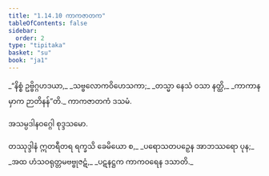 ```yaml
---
title: "1.14.10 ကာကဇာတက"
tableOfContents: false
sidebar:
  order: 2
type: "tipitaka"
basket: "su"
book: "ja1"
---
```



<DynamicBreadcrumb />

<Division number="140" book="ja1">

<Paragraph number="309" type="verses" book="ja1">
_“နိစ္စံ ဥဗ္ဗိဂ္ဂဟဒယာ,_  
_သဗ္ဗလောကဝိဟေသကာ;_  
_တသ္မာ နေသံ ဝသာ နတ္ထိ,_  
_ကာကာနမှာက ဉာတိနန်”တိ._  


</Paragraph>
</Division>

<Paragraph number="310" type="center" book="ja1">
ကာကဇာတကံ ဒသမံ.

  
အသမ္ပဒါနဝဂ္ဂေါ စုဒ္ဒသမော.



</Paragraph>

<Paragraph number="311" type="center" book="ja1">
တဿုဒ္ဒါနံ


</Paragraph>

<Paragraph number="312" type="verses" book="ja1">
ဣတရီတရ ရက္ခသိ ခေမိယော စ,_  
_ပရောသတပဉှေန အာဘဿရော ပုန;_  
_အထ ဟံသဝရုတ္တမဗဗ္ဗုဇဋံ,_  
_ပဋနဋ္ဌက ကာကဝရေန ဒသာတိ._
</Paragraph>